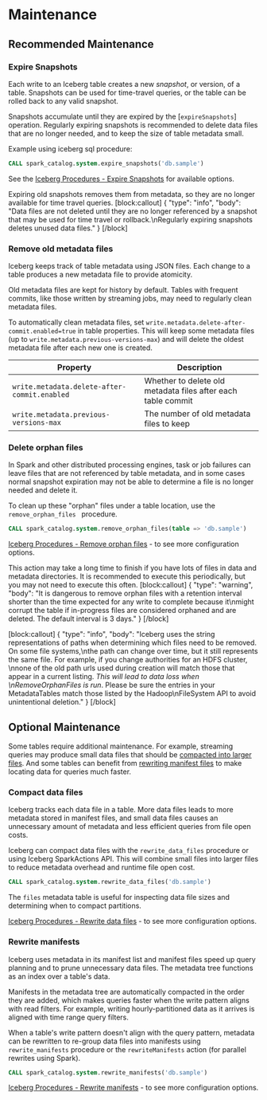 # Maintenance

## Recommended Maintenance

### Expire Snapshots

Each write to an Iceberg table creates a new _snapshot_, or version, of a table. Snapshots can be used for time-travel queries, or the table can be rolled back to any valid snapshot.

Snapshots accumulate until they are expired by the [`expireSnapshots`] operation. Regularly expiring snapshots is recommended to delete data files that are no longer needed, and to keep the size of table metadata small.

Example using iceberg sql procedure:
```sql
CALL spark_catalog.system.expire_snapshots('db.sample')
```

See the [Iceberg Procedures - Expire Snapshots](doc:iceberg-procedures#expire_snapshots) for available options.

Expiring old snapshots removes them from metadata, so they are no longer available for time travel queries.
[block:callout]
{
  "type": "info",
  "body": "Data files are not deleted until they are no longer referenced by a snapshot that may be used for time travel or rollback.\nRegularly expiring snapshots deletes unused data files."
}
[/block]
### Remove old metadata files

Iceberg keeps track of table metadata using JSON files. Each change to a table produces a new metadata file to provide atomicity.

Old metadata files are kept for history by default. Tables with frequent commits, like those written by streaming jobs, may need to regularly clean metadata files.

To automatically clean metadata files, set `write.metadata.delete-after-commit.enabled=true` in table properties. This will keep some metadata files (up to `write.metadata.previous-versions-max`) and will delete the oldest metadata file after each new one is created.

| Property                                     | Description                                                  |
| -------------------------------------------- | ------------------------------------------------------------ |
| `write.metadata.delete-after-commit.enabled` | Whether to delete old metadata files after each table commit |
| `write.metadata.previous-versions-max`       | The number of old metadata files to keep                     |


### Delete orphan files

In Spark and other distributed processing engines, task or job failures can leave files that are not referenced by table metadata, and in some cases normal snapshot expiration may not be able to determine a file is no longer needed and delete it.

To clean up these "orphan" files under a table location, use the `remove_orphan_files ` procedure.

```sql
CALL spark_catalog.system.remove_orphan_files(table => 'db.sample')
```

[Iceberg Procedures - Remove orphan files](doc:iceberg-procedures#remove_orphan_files) - to see more configuration options.

This action may take a long time to finish if you have lots of files in data and metadata directories. It is recommended to execute this periodically, but you may not need to execute this often.
[block:callout]
{
  "type": "warning",
  "body": "It is dangerous to remove orphan files with a retention interval shorter than the time expected for any write to complete because it\nmight corrupt the table if in-progress files are considered orphaned and are deleted. The default interval is 3 days."
}
[/block]

[block:callout]
{
  "type": "info",
  "body": "Iceberg uses the string representations of paths when determining which files need to be removed. On some file systems,\nthe path can change over time, but it still represents the same file. For example, if you change authorities for an HDFS cluster, \nnone of the old path urls used during creation will match those that appear in a current listing. *This will lead to data loss when \nRemoveOrphanFiles is run*. Please be sure the entries in your MetadataTables match those listed by the Hadoop\nFileSystem API to avoid unintentional deletion."
}
[/block]
## Optional Maintenance

Some tables require additional maintenance. For example, streaming queries may produce small data files that should be [compacted into larger files](#compact-data-files). And some tables can benefit from [rewriting manifest files](#rewrite-manifests) to make locating data for queries much faster.

### Compact data files

Iceberg tracks each data file in a table. More data files leads to more metadata stored in manifest files, and small data files causes an unnecessary amount of metadata and less efficient queries from file open costs.

Iceberg can compact data files with the `rewrite_data_files` procedure or using Iceberg SparkActions API. This will combine small files into larger files to reduce metadata overhead and runtime file open cost.

```sql
CALL spark_catalog.system.rewrite_data_files('db.sample')
```

The `files` metadata table is useful for inspecting data file sizes and determining when to compact partitions.

[Iceberg Procedures - Rewrite data files](doc:iceberg-procedures#rewrite_data_files) - to see more configuration options.

### Rewrite manifests

Iceberg uses metadata in its manifest list and manifest files speed up query planning and to prune unnecessary data files. The metadata tree functions as an index over a table's data.

Manifests in the metadata tree are automatically compacted in the order they are added, which makes queries faster when the write pattern aligns with read filters. For example, writing hourly-partitioned data as it arrives is aligned with time range query filters.

When a table's write pattern doesn't align with the query pattern, metadata can be rewritten to re-group data files into manifests using `rewrite_manifests` procedure or the `rewriteManifests` action (for parallel rewrites using Spark).

```sql
CALL spark_catalog.system.rewrite_manifests('db.sample')
```

[Iceberg Procedures - Rewrite manifests](doc:iceberg-procedures#rewrite_manifests) - to see more configuration options.